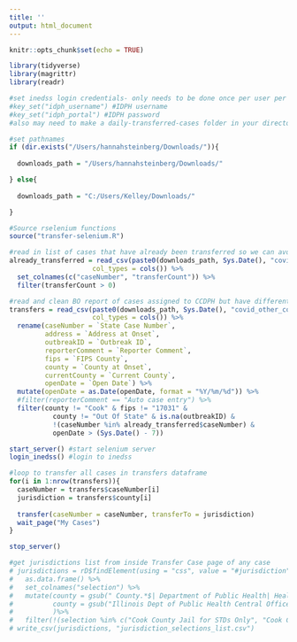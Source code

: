 ```yaml
---
title: ''
output: html_document
---
```


```r
knitr::opts_chunk$set(echo = TRUE)

library(tidyverse)
library(magrittr)
library(readr)

#set inedss login credentials- only needs to be done once per user per computer
#key_set("idph_username") #IDPH username
#key_set("idph_portal") #IDPH password
#also may need to make a daily-transferred-cases folder in your directory if not already there if you want to store your logs there and don't specify where the logs go

#set pathnames
if (dir.exists("/Users/hannahsteinberg/Downloads/")){
  
  downloads_path = "/Users/hannahsteinberg/Downloads/"

} else{
  
  downloads_path = "C:/Users/Kelley/Downloads/"

}

#Source rselenium functions
source("transfer-selenium.R")
```

```r

#read in list of cases that have already been transferred so we can avoid repeated transfers
already_transferred = read_csv(paste0(downloads_path, Sys.Date(), "covid_transfers.csv"),
                     col_types = cols()) %>%
  set_colnames(c("caseNumber", "transferCount")) %>%
  filter(transferCount > 0)

#read and clean BO report of cases assigned to CCDPH but have different counties listed
transfers = read_csv(paste0(downloads_path, Sys.Date(), "covid_other_counties.csv"),
                     col_types = cols()) %>%
  rename(caseNumber = `State Case Number`,
         address = `Address at Onset`,
         outbreakID = `Outbreak ID`,
         reporterComment = `Reporter Comment`,
         fips = `FIPS County`,
         county = `County at Onset`,
         currentCounty = `Current County`,
         openDate = `Open Date`) %>%
  mutate(openDate = as.Date(openDate, format = "%Y/%m/%d")) %>%
  #filter(reporterComment == "Auto case entry") %>%
  filter(county != "Cook" & fips != "17031" & 
           county != "Out Of State" & is.na(outbreakID) &
           !(caseNumber %in% already_transferred$caseNumber) &
           openDate > (Sys.Date() - 7))

```


```r

start_server() #start selenium server
login_inedss() #login to inedss

#loop to transfer all cases in transfers dataframe
for(i in 1:nrow(transfers)){
  caseNumber = transfers$caseNumber[i]
  jurisdiction = transfers$county[i]
  
  transfer(caseNumber = caseNumber, transferTo = jurisdiction)
  wait_page("My Cases")
}

stop_server()
```

```r
#get jurisdictions list from inside Transfer Case page of any case
# jurisdictions = rD$findElement(using = "css", value = "#jurisdiction")$selectTag()$text %>%
#   as.data.frame() %>%
#   set_colnames("selection") %>%
#   mutate(county = gsub(" County.*$| Department of Public Health| Health Department| City/County| Public Health District", "", selection),
#          county = gsub("Illinois Dept of Public Health Central Office", "IDPH", county)
#          )%>%
#   filter(!(selection %in% c("Cook County Jail for STDs Only", "Cook County Juvenile Det Center for STDs Only")))
# write_csv(jurisdictions, "jurisdiction_selections_list.csv")



```
